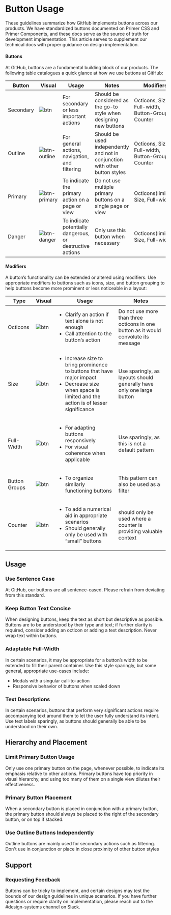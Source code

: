 
# Button Usage
These guidelines summarize how GitHub implements buttons across our products. We have standardized buttons documented on Primer CSS and Primer Components, and these docs serve as the source of truth for development implementation. This article serves to supplement our technical docs with proper guidance on design implementation.

#### Buttons

At GitHub, buttons are a fundamental building block of our products. The following table catalogues a quick glance at how we use buttons at GitHub: 

| Button | Visual | Usage | Notes | Modifiers |
| --- | --- | --- | --- | --- |
| Secondary | ![btn](https://user-images.githubusercontent.com/24916540/52498774-86e4c200-2b8e-11e9-953b-e0e7a70493ea.png) | For secondary or less important actions | Should be considered as the go-to style when designing new buttons | Octicons, Size, Full-width, Button-Groups, Counter |
| Outline | ![btn-outline](https://user-images.githubusercontent.com/24916540/52498769-864c2b80-2b8e-11e9-984a-d5b88c846b74.png) | For general actions, navigation, and filtering | Should be used independently and not in conjunction with other button styles | Octicons, Size, Full-width, Button-Groups, Counter |
| Primary | ![btn-primary](https://user-images.githubusercontent.com/24916540/52498773-86e4c200-2b8e-11e9-804f-146d721d5191.png) | To indicate the primary action on a page or view | Do not use multiple primary buttons on a single page or view | Octicons(limited), Size, Full-width |
| Danger | ![btn-danger](https://user-images.githubusercontent.com/24916540/52498772-864c2b80-2b8e-11e9-8eeb-bef8729c1fd1.png) | To indicate potentially dangerous, or destructive actions | Only use this button when necessary | Octicons(limited), Size, Full-width|


#### Modifiers
A button’s functionality can be extended or altered using modifiers. Use appropriate modifiers to buttons such as icons, size, and button grouping to help buttons become more prominent or less noticeable in a layout:

| Type | Visual | Usage | Notes |
| --- | --- | --- | --- |
| Octicons | ![btn](https://user-images.githubusercontent.com/24916540/52499482-6158b800-2b90-11e9-920a-69c8b00c10f2.png) | <ul><li>Clarify an action if text alone is not enough</li> <li>Call attention to the button’s action</li></ul> | Do not use more than three octicons in one button as it would convolute its message |
| Size |![btn](https://user-images.githubusercontent.com/24916540/52499481-6158b800-2b90-11e9-9db8-bf41eccfdf8d.png) | <ul><li>Increase size to bring prominence to buttons that have major impact </li> <li>Decrease size when space is limited and the action is of lesser significance</li></ul> | Use sparingly, as layouts should generally have only one large button |
| Full-Width | ![btn](https://user-images.githubusercontent.com/24916540/52499480-6158b800-2b90-11e9-95b0-6cceca770e2f.png) | <ul><li>For adapting buttons responsively</li><li>For visual coherence when applicable</li></ul> | Use sparingly, as this is not a default pattern |
| Button Groups | ![btn](https://user-images.githubusercontent.com/24916540/52499479-6158b800-2b90-11e9-8b29-c2ba570e869a.png) | <ul><li>To organize similarly functioning buttons</li></ul> | This pattern can also be used as a filter |
| Counter | ![btn](https://user-images.githubusercontent.com/24916540/52499478-6158b800-2b90-11e9-9985-fe679556dea9.png)| <ul><li>To add a numerical aid in appropriate scenarios </li><li>Should generally only be used with “small” buttons</li></ul> | should only be used where a counter is providing valuable context |

## Usage

### Use Sentence Case

At GitHub, our buttons are all sentence-cased. Please refrain from deviating from this standard.


### Keep Button Text Concise
When designing buttons, keep the text as short but descriptive as possible. Buttons are to be understood by their type and text; if further clarity is required, consider adding an octicon or adding a text description. Never wrap text within buttons. 



### Adaptable Full-Width 
In certain scenarios, it may be appropriate for a button’s width to be extended to fill their parent container. Use this style sparingly, but some general, appropriate use-cases include:
- Modals with a singular call-to-action
- Responsive behavior of buttons when scaled down


### Text Descriptions
In certain scenarios, buttons that perform very significant actions require accompanying text around them to let the user fully understand its intent. Use text labels sparingly, as buttons should generally be able to be understood on their own.


## Hierarchy and Placement

### Limit Primary Button Usage
Only use one primary button on the page, whenever possible, to indicate its emphasis relative to other actions. Primary buttons have  top priority in visual hierarchy, and using too many of them on a single view dilutes their effectiveness.


### Primary Button Placement
When a secondary button is placed in conjunction with a primary button, the primary button should always be placed to the right of the secondary button, or on top if stacked.


### Use Outline Buttons Independently
Outline buttons are mainly used for secondary actions such as filtering. Don't use in conjunction or place in close proximity of other button styles


## Support

### Requesting Feedback
Buttons can be tricky to implement, and certain designs may test the bounds of our design guidelines in unique scenarios. If you have further questions or require clarity on implementation, please reach out to the  #design-systems channel on Slack.


